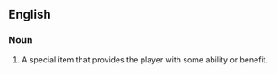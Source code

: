 ==English==

===Noun===
{{wikipedia}}
{{en-noun|head=[[power]]-[[up]]}}

# {{lb|en|video games}} A special item that provides the player with some ability or benefit.